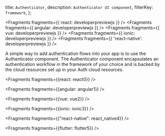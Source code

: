   title: `Authenticator`,
  description: `Authenticator UI component`,
  filterKey: `framework`,
};


<Fragments fragments={{ react: developerpreviewjs }} />
<Fragments fragments={{ angular: developerpreviewjs }} />
<Fragments fragments={{ vue: developerpreviewjs }} />
<Fragments fragments={{ ionic: developerpreviewjs }} />
<Fragments fragments={{ 'react-native': developerpreviewjs }} />

A simple way to add authentication flows into your app is to use the Authenticator component. The Authenticator component encapsulates an authentication workflow in the framework of your choice and is backed by the cloud resources set up in your Auth cloud resources.


<Fragments fragments={{react: react0}} />


<Fragments fragments={{angular: angular1}} />


<Fragments fragments={{vue: vue2}} />


<Fragments fragments={{ionic: ionic3}} />


<Fragments fragments={{"react-native": react_native4}} />


<Fragments fragments={{flutter: flutter5}} />
